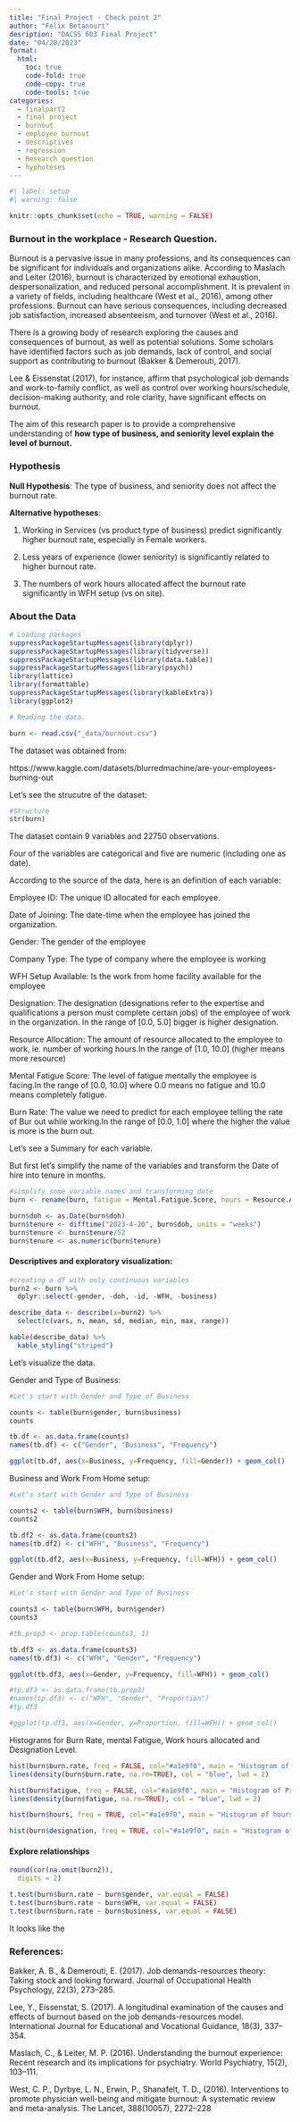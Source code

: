 ```yaml
---
title: "Final Project - Check point 2"
author: "Felix Betanourt"
desription: "DACSS 603 Final Project"
date: "04/20/2023"
format:
  html:
    toc: true
    code-fold: true
    code-copy: true
    code-tools: true
categories:
  - finalpart2
  - final project
  - burnout
  - employee burnout
  - descriptives
  - regression
  - Research question
  - hyphoteses
---
```


```r
#| label: setup
#| warning: false

knitr::opts_chunk$set(echo = TRUE, warning = FALSE)
```

### **Burnout in the workplace - Research Question**.

Burnout is a pervasive issue in many professions, and its consequences can be significant for individuals and organizations alike. According to Maslach and Leiter (2016), burnout is characterized by emotional exhaustion, despersonalization, and reduced personal accomplishment. It is prevalent in a variety of fields, including healthcare (West et al., 2016), among other professions. Burnout can have serious consequences, including decreased job satisfaction, increased absenteeism, and turnover (West et al., 2016).

There is a growing body of research exploring the causes and consequences of burnout, as well as potential solutions. Some scholars have identified factors such as job demands, lack of control, and social support as contributing to burnout (Bakker & Demerouti, 2017).

Lee & Eissenstat (2017), for instance, affirm that psychological job demands and work-to-family conflict, as well as control over working hours/schedule, decision-making authority, and role clarity, have significant effects on burnout.

The aim of this research paper is to provide a comprehensive understanding of **how type of business, and seniority level explain the level of burnout.**

### Hypothesis

**Null Hypothesis**: The type of business, and seniority does not affect the burnout rate.

**Alternative hypotheses**:

1.  Working in Services (vs product type of business) predict significantly higher burnout rate, especially in Female workers.

2.  Less years of experience (lower seniority) is significantly related to higher burnout rate.

3.  The numbers of work hours allocated affect the burnout rate significantly in WFH setup (vs on site).

### About the Data

```r
# Loading packages
suppressPackageStartupMessages(library(dplyr))
suppressPackageStartupMessages(library(tidyverse))
suppressPackageStartupMessages(library(data.table))
suppressPackageStartupMessages(library(psych))
library(lattice)
library(formattable)
suppressPackageStartupMessages(library(kableExtra))
library(ggplot2)

# Reading the data.

burn <- read.csv("_data/burnout.csv")

```

The dataset was obtained from:

https://www.kaggle.com/datasets/blurredmachine/are-your-employees-burning-out

Let's see the strucutre of the dataset:

```r
#Structure
str(burn)
```

The dataset contain 9 variables and 22750 observations.

Four of the variables are categorical and five are numeric (including one as date).

According to the source of the data, here is an definition of each variable:

Employee ID: The unique ID allocated for each employee.

Date of Joining: The date-time when the employee has joined the organization.

Gender: The gender of the employee

Company Type: The type of company where the employee is working

WFH Setup Available: Is the work from home facility available for the employee

Designation: The designation (designations refer to the expertise and qualifications a person must complete certain jobs) of the employee of work in the organization. In the range of \[0.0, 5.0\] bigger is higher designation.

Resource Allocation: The amount of resource allocated to the employee to work, ie. number of working hours.In the range of \[1.0, 10.0\] (higher means more resource)

Mental Fatigue Score: The level of fatigue mentally the employee is facing.In the range of \[0.0, 10.0\] where 0.0 means no fatigue and 10.0 means completely fatigue.

Burn Rate: The value we need to predict for each employee telling the rate of Bur out while working.In the range of \[0.0, 1.0\] where the higher the value is more is the burn out.

Let's see a Summary for each variable.

But first let's simplify the name of the variables and transform the Date of hire into tenure in months.

```r

#simplify some variable names and transforming date
burn <- rename(burn, fatigue = Mental.Fatigue.Score, hours = Resource.Allocation, WFH = WFH.Setup.Available, doh = Date.of.Joining, id = Employee.ID, business = Company.Type, designation = Designation, burn.rate = Burn.Rate, gender = Gender)

burn$doh <- as.Date(burn$doh)
burn$tenure <- difftime("2023-4-20", burn$doh, units = "weeks")
burn$tenure <- burn$tenure/52
burn$tenure <- as.numeric(burn$tenure)

```


#### Descriptives and exploratory visualization:

```r

#creating a df with only continuous variables
burn2 <- burn %>%
  dplyr::select(-gender, -doh, -id, -WFH, -business)

describe_data <- describe(x=burn2) %>% 
  select(c(vars, n, mean, sd, median, min, max, range))

kable(describe_data) %>% 
  kable_styling("striped")


```

Let's visualize the data.

Gender and Type of Business:

```r

#Let's start with Gender and Type of Business

counts <- table(burn$gender, burn$business)
counts

tb.df <- as.data.frame(counts)
names(tb.df) <- c("Gender", "Business", "Frequency")

ggplot(tb.df, aes(x=Business, y=Frequency, fill=Gender)) + geom_col()


```

Business and Work From Home setup:

```r

#Let's start with Gender and Type of Business

counts2 <- table(burn$WFH, burn$business)
counts2

tb.df2 <- as.data.frame(counts2)
names(tb.df2) <- c("WFH", "Business", "Frequency")

ggplot(tb.df2, aes(x=Business, y=Frequency, fill=WFH)) + geom_col()


```

Gender and Work From Home setup:

```r

#Let's start with Gender and Type of Business

counts3 <- table(burn$WFH, burn$gender)
counts3

#tb.prop3 <- prop.table(counts3, 1)

tb.df3 <- as.data.frame(counts3)
names(tb.df3) <- c("WFH", "Gender", "Frequency")

ggplot(tb.df3, aes(x=Gender, y=Frequency, fill=WFH)) + geom_col()

#tp.df3 <- as.data.frame(tb.prop3)
#names(tp.df3) <- c("WFH", "Gender", "Proportion")
#tp.df3

#ggplot(tp.df3, aes(x=Gender, y=Proportion, fill=WFH)) + geom_col()
```

Histograms for Burn Rate, mental Fatigue, Work hours allocated and Designation Level.
```r

hist(burn$burn.rate, freq = FALSE, col="#a1e9f0", main = "Histogram of Probability Density for Burnout Rate", xlab = "Burn Rate", ylab = "Density")
lines(density(burn$burn.rate, na.rm=TRUE), col = "blue", lwd = 2)

hist(burn$fatigue, freq = FALSE, col="#a1e9f0", main = "Histogram of Probability Density for Mental Fatigue", xlab = "Values", ylab = "Density")
lines(density(burn$fatigue, na.rm=TRUE), col = "blue", lwd = 2)

hist(burn$hours, freq = TRUE, col="#a1e9f0", main = "Histogram of hours allocated", xlab = "Work Hours allocated", ylab = "Frequency")

hist(burn$designation, freq = TRUE, col="#a1e9f0", main = "Histogram of Designation", xlab = "Designation Level", ylab = "Frequency")
```


#### Explore relationships

```r

round(cor(na.omit(burn2)),
  digits = 2)

t.test(burn$burn.rate ~ burn$gender, var.equal = FALSE)
t.test(burn$burn.rate ~ burn$WFH, var.equal = FALSE)
t.test(burn$burn.rate ~ burn$business, var.equal = FALSE)

```

It looks like the 



### **References**:

Bakker, A. B., & Demerouti, E. (2017). Job demands-resources theory: Taking stock and looking forward. Journal of Occupational Health Psychology, 22(3), 273--285.

Lee, Y., Eissenstat, S. (2017). A longitudinal examination of the causes and effects of burnout based on the job demands-resources model. International Journal for Educational and Vocational Guidance, 18(3), 337--354.

Maslach, C., & Leiter, M. P. (2016). Understanding the burnout experience: Recent research and its implications for psychiatry. World Psychiatry, 15(2), 103--111.

West, C. P., Dyrbye, L. N., Erwin, P., Shanafelt, T. D., (2016). Interventions to promote physician well-being and mitigate burnout: A systematic review and meta-analysis. The Lancet, 388(10057), 2272--228

